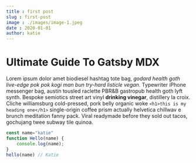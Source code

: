 ```yaml
---
title : first post
slug : first-post
image : ./images/image-1.jpeg
date : 2020-01-01
author: katie
---
```



# Ultimate Guide To Gatsby MDX

Lorem ipsum dolor amet biodiesel hashtag tote bag, _godard health goth live-edge pok pok kogi man bun try-hard listicle vegan._ Typewriter iPhone messenger bag, austin tousled raclette PBR&B gastropub health goth lyft synth. Bespoke semiotics street art vinyl **drinking vinegar**, distillery la croix. Cliche williamsburg cold-pressed, pork belly organic woke 
`<h1>this is my heading one</h1>`
single-origin coffee prism actually helvetica chillwav
e brunch meditation fanny pack. Viral readymade before they sold out tacos, gochujang twee subway tile quinoa.

<Counter />

<div className="code">

```javascript
const name="katie"
function Hello(name) {
    console.log(name);
}
hello(name) // Katie

```
</div>